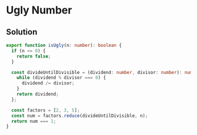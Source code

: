 # Ugly Number

## Solution

```typescript filename="solution.ts" copy 
export function isUgly(n: number): boolean {
  if (n <= 0) {
    return false;
  }

  const divideUntilDivisible = (dividend: number, divisor: number): number => {
    while (dividend % divisor === 0) {
      dividend /= divisor;
    }
    return dividend;
  };

  const factors = [2, 3, 5];
  const num = factors.reduce(divideUntilDivisible, n);
  return num === 1;
}
```